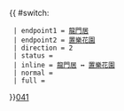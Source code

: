 {{ #switch: {{{format|}}}
  | endpoint1 = [[龍門居公共運輸交匯處|龍門居]]
  | endpoint2 = [[置樂花園]]
  | direction = 2
  | status = 
  | inline = [[龍門居公共運輸交匯處|龍門居]] ↔ [[置樂花園]]
  | normal =
  | full =
}}<noinclude>[[category:新界專線小巴路線模板|041]]</noinclude>